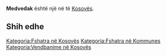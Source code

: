 {{Fshat në Kosovës
 | Emri                = Medveđak
| srp_N_name = Medveđak
| srp_N_FULL_NAME_RO = Medveđak
| srp_N_FULL_NAME_ND_RO = Medvedak
| srp_N_SORT_NAME_RG = MEDVEDAK
| srp_N_FULL_NAME_RG = Medveđak
| srp_N_FULL_NAME_ND_RG = Medvedak

 | Emri (Rasa dhanore) = 
 | Figura              = 
 | Shteti              = Kosovo
 | Komuna              = 
 | Kodi postar         = 
 | Sipërfaqja          = 

 | Popullsia           = 

 | Regj. i popullsisë  = 
 | Dend. e popullsisë  = 
 | Faqja zyrtare       = 
 <!--- Koordinatat ----> 
 | Gjerësia            = 43.072222
 | Gjatësia            = 20.965833
 | Lartësia            = 
}}
'''Medveđak''' është një [[]] në [[]] të [[Kosovës]].

<!-- == Gjeografia == -->
<!-- == Historia == -->
<!-- == Demografia == -->
== Shih edhe ==
{{Komuna }}
{{Kosovo-Administrata-Cung}}

[[Kategoria:Fshatra në Kosovës]]
[[Kategoria:Fshatra në Kommunes ]]
[[Kategoria:Vendbanime në Kosovës]]